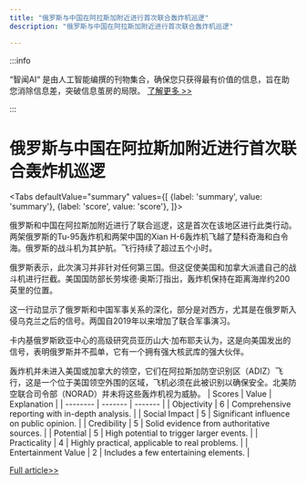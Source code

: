 ```yaml
---
title: "俄罗斯与中国在阿拉斯加附近进行首次联合轰炸机巡逻"
description: "俄罗斯与中国在阿拉斯加附近进行首次联合轰炸机巡逻"

---
```



:::info

“智闻AI“ 是由人工智能编撰的刊物集合，确保您只获得最有价值的信息，旨在助您消除信息差，突破信息茧房的局限。  [了解更多 >>](/)

:::

# 俄罗斯与中国在阿拉斯加附近进行首次联合轰炸机巡逻


<Tabs
	defaultValue="summary"
	values={[
	{label: 'summary', value: 'summary'},
	{label: 'score', value: 'score'},
]}>
<TabItem value="summary">


俄罗斯和中国在阿拉斯加附近进行了联合巡逻，这是首次在该地区进行此类行动。两架俄罗斯的Tu-95轰炸机和两架中国的Xian H-6轰炸机飞越了楚科奇海和白令海。俄罗斯的战斗机为其护航。飞行持续了超过五个小时。

俄罗斯表示，此次演习并非针对任何第三国。但这促使美国和加拿大派遣自己的战斗机进行拦截。美国国防部长劳埃德·奥斯汀指出，轰炸机保持在距离海岸约200英里的位置。

这一行动显示了俄罗斯和中国军事关系的深化，部分是对西方，尤其是在俄罗斯入侵乌克兰之后的信号。两国自2019年以来增加了联合军事演习。

卡内基俄罗斯欧亚中心的高级研究员亚历山大·加布耶夫认为，这是向美国发出的信号，表明俄罗斯并不孤单，它有一个拥有强大核武库的强大伙伴。

轰炸机并未进入美国或加拿大的领空，它们在阿拉斯加防空识别区（ADIZ）飞行，这是一个位于美国领空外围的区域，飞机必须在此被识别以确保安全。北美防空联合司令部（NORAD）并未将这些轰炸机视为威胁。
</TabItem>
<TabItem value="score">
	| Scores     | Value   | Explanation |
	| -------- | ------- | ------- |
	| Objectivity  | 6    | Comprehensive reporting with in-depth analysis.    |
	| Social Impact | 5     | Significant influence on public opinion.    |
	| Credibility    | 5    | Solid evidence from authoritative sources.    |
	| Potential    | 5    | High potential to trigger larger events.    |
	| Practicality    | 4    | Highly practical, applicable to real problems.    |
	| Entertainment Value    | 2    | Includes a few entertaining elements.    |
</TabItem>
</Tabs>

[Full article>>](https://www.nytimes.com/2024/07/25/world/asia/russia-and-china-carry-out-first-joint-bomber-patrol-near-alaska.html)
